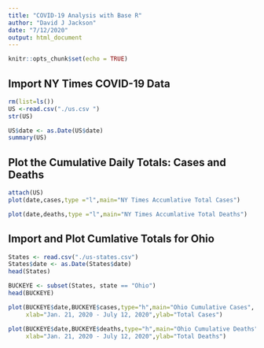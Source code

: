 ```yaml
---
title: "COVID-19 Analysis with Base R"
author: "David J Jackson"
date: "7/12/2020"
output: html_document
---
```


```r
knitr::opts_chunk$set(echo = TRUE)
```

## Import NY Times COVID-19 Data

```r
rm(list=ls())
US <-read.csv("./us.csv ")
str(US)

US$date <- as.Date(US$date)
summary(US)
```

## Plot the Cumulative Daily Totals: Cases and Deaths

```r
attach(US)
plot(date,cases,type ="l",main="NY Times Accumlative Total Cases")
```
```r
plot(date,deaths,type ="l",main="NY Times Accumlative Total Deaths")
```

## Import and Plot Cumlative Totals for Ohio

```r
States <- read.csv("./us-states.csv")
States$date <- as.Date(States$date)
head(States)
```
```r

BUCKEYE <- subset(States, state == "Ohio")
head(BUCKEYE)

plot(BUCKEYE$date,BUCKEYE$cases,type="h",main="Ohio Cumulative Cases",
     xlab="Jan. 21, 2020 - July 12, 2020",ylab="Total Cases")

plot(BUCKEYE$date,BUCKEYE$deaths,type="h",main="Ohio Cumulative Deaths",
     xlab="Jan. 21, 2020 - July 12, 2020",ylab="Total Deaths")
```

